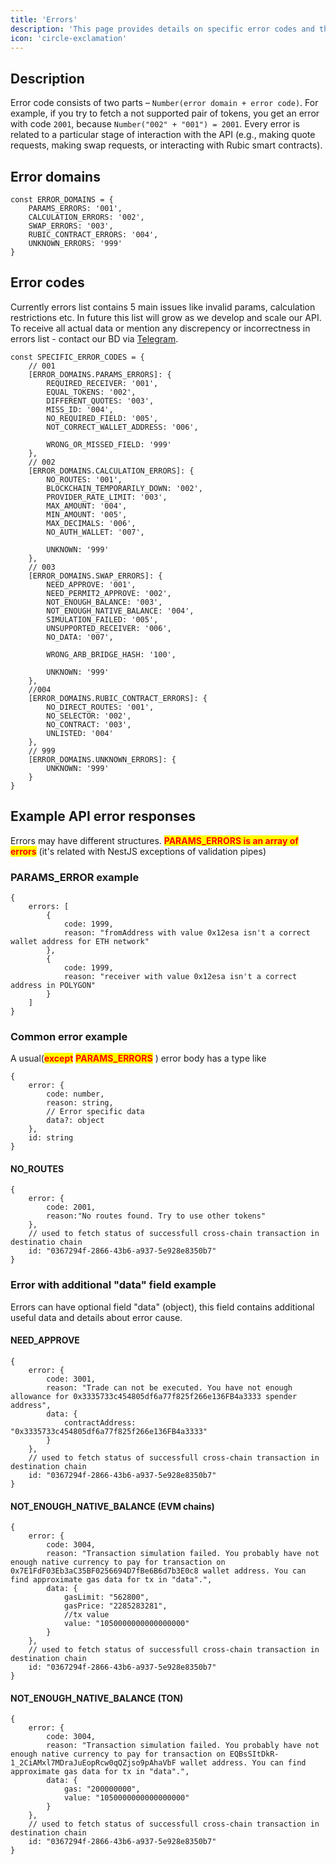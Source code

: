```yaml
---
title: 'Errors'
description: 'This page provides details on specific error codes and their meanings, returned by the Rubic API server in different scenarios'
icon: 'circle-exclamation'
---
```


## Description

Error code consists of two parts – `Number(error domain + error code)`. For example, if you try to fetch a not supported pair of tokens, you get an error with code `2001`, because `Number("002" + "001") = 2001`. Every error is related to a particular stage of interaction with the API (e.g., making quote requests, making swap requests, or interacting with Rubic smart contracts).


## Error domains

```
const ERROR_DOMAINS = {
    PARAMS_ERRORS: '001',
    CALCULATION_ERRORS: '002',
    SWAP_ERRORS: '003',
    RUBIC_CONTRACT_ERRORS: '004',
    UNKNOWN_ERRORS: '999'
}
```

## Error codes

Currently errors list contains 5 main issues like invalid params, calculation restrictions etc. In future this list will grow as we develop and scale our API. To receive all actual data or mention any discrepency or incorrectness in errors list - contact our BD via [Telegram](https://t.me/RubicPartnershipBot). 

```
const SPECIFIC_ERROR_CODES = {
    // 001
    [ERROR_DOMAINS.PARAMS_ERRORS]: {
        REQUIRED_RECEIVER: '001',
        EQUAL_TOKENS: '002',
        DIFFERENT_QUOTES: '003',
        MISS_ID: '004',
        NO_REQUIRED_FIELD: '005',
        NOT_CORRECT_WALLET_ADDRESS: '006',

        WRONG_OR_MISSED_FIELD: '999'
    },
    // 002
    [ERROR_DOMAINS.CALCULATION_ERRORS]: {
        NO_ROUTES: '001',
        BLOCKCHAIN_TEMPORARILY_DOWN: '002',
        PROVIDER_RATE_LIMIT: '003',
        MAX_AMOUNT: '004',
        MIN_AMOUNT: '005',
        MAX_DECIMALS: '006',
        NO_AUTH_WALLET: '007',

        UNKNOWN: '999'
    },
    // 003
    [ERROR_DOMAINS.SWAP_ERRORS]: {
        NEED_APPROVE: '001',
        NEED_PERMIT2_APPROVE: '002',
        NOT_ENOUGH_BALANCE: '003',
        NOT_ENOUGH_NATIVE_BALANCE: '004',
        SIMULATION_FAILED: '005',
        UNSUPPORTED_RECEIVER: '006',
        NO_DATA: '007',

        WRONG_ARB_BRIDGE_HASH: '100',

        UNKNOWN: '999'
    },
    //004
    [ERROR_DOMAINS.RUBIC_CONTRACT_ERRORS]: {
        NO_DIRECT_ROUTES: '001',
        NO_SELECTOR: '002',
        NO_CONTRACT: '003',
        UNLISTED: '004'
    },
    // 999
    [ERROR_DOMAINS.UNKNOWN_ERRORS]: {
        UNKNOWN: '999'
    }
}
```

## Example API error responses

Errors may have different structures. <mark style="color:red;">**PARAMS_ERRORS is an array of errors**</mark>
(it's related with NestJS exceptions of validation pipes)

### PARAMS_ERROR example

```
{
    errors: [
        {
            code: 1999,
            reason: "fromAddress with value 0x12esa isn't a correct wallet address for ETH network"
        },
        {
            code: 1999,
            reason: "receiver with value 0x12esa isn't a correct address in POLYGON"
        }
    ]
}
```

### Common error example

A usual(<mark style="color:red;">**except**</mark>
 <mark style="color:red;">**PARAMS_ERRORS**</mark>
) error body has a type like

```
{
    error: {
        code: number,
        reason: string,
        // Error specific data
        data?: object
    },
    id: string
}
```

#### NO_ROUTES

```
{
    error: {
        code: 2001,
        reason:"No routes found. Try to use other tokens" 
    },
    // used to fetch status of successfull cross-chain transaction in destinatio chain
    id: "0367294f-2866-43b6-a937-5e928e8350b7" 
}
```

### Error with additional "data" field example

Errors can have optional field "data" (object), this field contains additional useful data and details about error cause.

#### NEED_APPROVE

```
{
    error: {
        code: 3001,
        reason: "Trade can not be executed. You have not enough allowance for 0x3335733c454805df6a77f825f266e136FB4a3333 spender address",
        data: {
            contractAddress: "0x3335733c454805df6a77f825f266e136FB4a3333"        
        }
    },
    // used to fetch status of successfull cross-chain transaction in destination chain
    id: "0367294f-2866-43b6-a937-5e928e8350b7" 
}
```

#### NOT_ENOUGH_NATIVE_BALANCE (EVM chains)

```
{
    error: {
        code: 3004,
        reason: "Transaction simulation failed. You probably have not enough native currency to pay for transaction on 0x7E1FdF03Eb3aC35BF0256694D7fBe6B6d7b3E0c8 wallet address. You can find approximate gas data for tx in "data".",
        data: {
            gasLimit: "562800",
            gasPrice: "2285283281",
            //tx value
            value: "1050000000000000000"      
        }
    },
    // used to fetch status of successfull cross-chain transaction in destination chain
    id: "0367294f-2866-43b6-a937-5e928e8350b7" 
}
```

#### NOT_ENOUGH_NATIVE_BALANCE (TON)

```
{
    error: {
        code: 3004,
        reason: "Transaction simulation failed. You probably have not enough native currency to pay for transaction on EQBsSItDkR-1_2CiAMxl7MDraJuEopRcw0qQZjso9pAhaVbF wallet address. You can find approximate gas data for tx in "data".",
        data: {
            gas: "200000000",
            value: "1050000000000000000"      
        }
    },
    // used to fetch status of successfull cross-chain transaction in destination chain
    id: "0367294f-2866-43b6-a937-5e928e8350b7" 
}
```